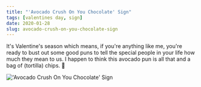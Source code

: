 ```yaml
---
title: "'Avocado Crush On You Chocolate' Sign"
tags: [valentines day, sign]
date: 2020-01-28
slug: avocado-crush-on-you-chocolate-sign
---
```



It's Valentine's season which means, if you're anything like me, you're ready to bust out some good puns to tell the special people in your life how much they mean to us. I happen to think this avocado pun is all that and a bag of (tortilla) chips. 🥑

<Image src="/src/assets/avocado.jpg" alt="'Avocado Crush On You Chocolate' Sign" width={400} height={600} />

